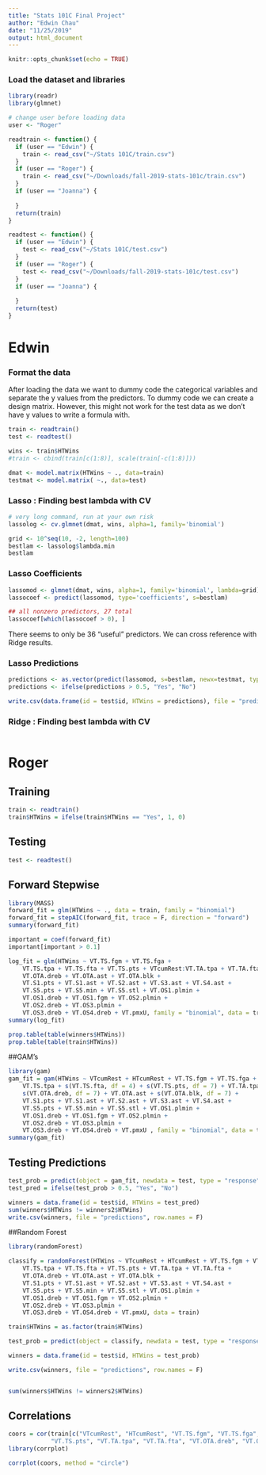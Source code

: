 ```yaml
---
title: "Stats 101C Final Project"
author: "Edwin Chau"
date: "11/25/2019"
output: html_document
---
```


```r
knitr::opts_chunk$set(echo = TRUE)
```

### Load the dataset and libraries
```r
library(readr)
library(glmnet)

# change user before loading data
user <- "Roger"

readtrain <- function() {
  if (user == "Edwin") {
    train <- read_csv("~/Stats 101C/train.csv")
  }
  if (user == "Roger") {
    train <- read_csv("~/Downloads/fall-2019-stats-101c/train.csv")
  }
  if (user == "Joanna") {
    
  }
  return(train)
}

readtest <- function() {
  if (user == "Edwin") {
    test <- read_csv("~/Stats 101C/test.csv")
  }
  if (user == "Roger") {
    test <- read_csv("~/Downloads/fall-2019-stats-101c/test.csv")
  }
  if (user == "Joanna") {
    
  }
  return(test)
}

```

# Edwin

### Format the data

After loading the data we want to dummy code the categorical variables and separate the y values from the predictors. To dummy code we can create a design matrix. However, this might not work for the test data as we don't have y values to write a formula with.

```r
train <- readtrain()
test <- readtest()

wins <- train$HTWins
#train <- cbind(train[c(1:8)], scale(train[-c(1:8)]))

dmat <- model.matrix(HTWins ~ ., data=train)
testmat <- model.matrix( ~., data=test)
```

### Lasso : Finding best lambda with CV

```r
# very long command, run at your own risk
lassolog <- cv.glmnet(dmat, wins, alpha=1, family='binomial')

grid <- 10^seq(10, -2, length=100)
bestlam <- lassolog$lambda.min
bestlam 
```

### Lasso Coefficients 

```r
lassomod <- glmnet(dmat, wins, alpha=1, family='binomial', lambda=grid)
lassocoef <- predict(lassomod, type='coefficients', s=bestlam)

## all nonzero predictors, 27 total
lassocoef[which(lassocoef > 0), ]
```

There seems to only be 36 "useful" predictors. We can cross reference with Ridge results.

### Lasso Predictions

```r
predictions <- as.vector(predict(lassomod, s=bestlam, newx=testmat, type="response"))
predictions <- ifelse(predictions > 0.5, "Yes", "No")

write.csv(data.frame(id = test$id, HTWins = predictions), file = "predictions.csv", row.names = F)
```


### Ridge : Finding best lambda with CV
```r

```


# Roger

## Training
```r
train <- readtrain()
train$HTWins = ifelse(train$HTWins == "Yes", 1, 0)
```

## Testing
```r
test <- readtest()
```


## Forward Stepwise
```r
library(MASS)
forward_fit = glm(HTWins ~ ., data = train, family = "binomial")
forward_fit = stepAIC(forward_fit, trace = F, direction = "forward")
summary(forward_fit)

important = coef(forward_fit)
important[important > 0.1]

log_fit = glm(HTWins ~ VT.TS.fgm + VT.TS.fga + 
    VT.TS.tpa + VT.TS.fta + VT.TS.pts + VTcumRest:VT.TA.tpa + VT.TA.fta + 
    VT.OTA.dreb + VT.OTA.ast + VT.OTA.blk +
    VT.S1.pts + VT.S1.ast + VT.S2.ast + VT.S3.ast + VT.S4.ast +
    VT.S5.pts + VT.S5.min + VT.S5.stl + VT.OS1.plmin + 
    VT.OS1.dreb + VT.OS1.fgm + VT.OS2.plmin + 
    VT.OS2.dreb + VT.OS3.plmin + 
    VT.OS3.dreb + VT.OS4.dreb + VT.pmxU, family = "binomial", data = train )
summary(log_fit)

prop.table(table(winners$HTWins))
prop.table(table(train$HTWins))
```


##GAM's
```r
library(gam)
gam_fit = gam(HTWins ~ VTcumRest + HTcumRest + VT.TS.fgm + VT.TS.fga + 
    VT.TS.tpa + s(VT.TS.fta, df = 4) + s(VT.TS.pts, df = 7) + VT.TA.tpa + VT.TA.fta + 
    s(VT.OTA.dreb, df = 7) + VT.OTA.ast + s(VT.OTA.blk, df = 7) +
    VT.S1.pts + VT.S1.ast + VT.S2.ast + VT.S3.ast + VT.S4.ast +
    VT.S5.pts + VT.S5.min + VT.S5.stl + VT.OS1.plmin + 
    VT.OS1.dreb + VT.OS1.fgm + VT.OS2.plmin + 
    VT.OS2.dreb + VT.OS3.plmin + 
    VT.OS3.dreb + VT.OS4.dreb + VT.pmxU , family = "binomial", data = train )
summary(gam_fit)
```

## Testing Predictions
```r
test_prob = predict(object = gam_fit, newdata = test, type = "response")
test_pred = ifelse(test_prob > 0.5, "Yes", "No")

winners = data.frame(id = test$id, HTWins = test_pred)
sum(winners$HTWins != winners2$HTWins)
write.csv(winners, file = "predictions", row.names = F)

```

##Random Forest
```r
library(randomForest)

classify = randomForest(HTWins ~ VTcumRest + HTcumRest + VT.TS.fgm + VT.TS.fga + 
    VT.TS.tpa + VT.TS.fta + VT.TS.pts + VT.TA.tpa + VT.TA.fta + 
    VT.OTA.dreb + VT.OTA.ast + VT.OTA.blk +
    VT.S1.pts + VT.S1.ast + VT.S2.ast + VT.S3.ast + VT.S4.ast +
    VT.S5.pts + VT.S5.min + VT.S5.stl + VT.OS1.plmin + 
    VT.OS1.dreb + VT.OS1.fgm + VT.OS2.plmin + 
    VT.OS2.dreb + VT.OS3.plmin + 
    VT.OS3.dreb + VT.OS4.dreb + VT.pmxU, data = train)

train$HTWins = as.factor(train$HTWins)

test_prob = predict(object = classify, newdata = test, type = "response")

winners = data.frame(id = test$id, HTWins = test_prob)

write.csv(winners, file = "predictions", row.names = F)


sum(winners$HTWins != winners2$HTWins)
```

## Correlations
```r
coors = cor(train[c("VTcumRest", "HTcumRest", "VT.TS.fgm", "VT.TS.fga", "VT.TS.tpa", "VT.TS.fta",
            "VT.TS.pts", "VT.TA.tpa", "VT.TA.fta", "VT.OTA.dreb", "VT.OTA.ast", "VT.OTA.blk", "VT.S1.pts", "VT.S1.ast", "VT.S2.ast", "VT.S3.ast", "VT.S4.ast", "VT.S5.pts", "VT.S5.min", "VT.S5.stl", "VT.OS1.plmin", "VT.OS1.dreb", "VT.OS1.fgm", "VT.OS2.plmin", "VT.OS2.dreb", "VT.OS3.plmin", "VT.OS3.dreb", "VT.OS4.dreb", "VT.pmxU")])
library(corrplot)

corrplot(coors, method = "circle")
```

